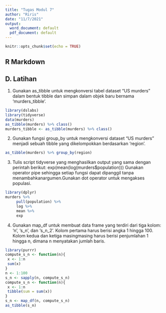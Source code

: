 ```yaml
---
title: "Tugas Modul 7"
author: "Riris"
date: "11/7/2021"
output:
  word_document: default
  pdf_document: default
---
```


```r
knitr::opts_chunk$set(echo = TRUE)
```

## R Markdown
## D. Latihan

1. Gunakan as_tibble untuk mengkonversi tabel dataset “US murders” dalam bentuk tibble dan simpan dalam objek baru bernama ‘murders_tibble’. 

```r
library(dslabs)
library(tidyverse)
data(murders)
as_tibble(murders) %>% class()
murders_tibble <- as_tibble(murders) %>% class() 
```

2. Gunakan fungsi group_by untuk mengkonversi dataset “US murders” menjadi sebuah tibble yang dikelompokkan berdasarkan ‘region’. 

```r
as_tibble(murders) %>% group_by(region)
```


3. Tulis script tidyverse yang menghasilkan output yang sama dengan perintah berikut: exp(mean(log(murders$population)))
Gunakan operator pipe sehingga setiap fungsi dapat dipanggil tanpa menambahkanargumen.Gunakan dot operator untuk mengakses populasi. 
```r
library(dplyr)
murders %>% 
     pull(population) %>% 
     log %>%
     mean %>% 
     exp
```

4. Gunakan map_df untuk membuat data frame yang terdiri dari tiga kolom: ‘n’, ‘s_n’, dan ‘s_n_2’. Kolom pertama harus berisi angka 1 hingga 100. Kolom kedua dan ketiga masingmasing harus berisi penjumlahan 1 hingga n, dimana n  menyatakan jumlah baris.
```r
library(purrr)
compute_s_n <- function(n){ 
 x <- 1:n 
 sum(x) 
} 
n <- 1:100 
s_n <- sapply(n, compute_s_n)
compute_s_n <- function(n){ 
 x <- 1:n 
 tibble(sum = sum(x)) 
} 
s_n <- map_df(n, compute_s_n)
as_tibble(s_n)
```
